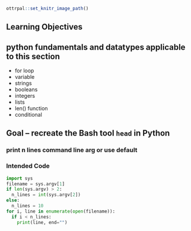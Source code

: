 ```r
ottrpal::set_knitr_image_path()
```

## Learning Objectives

## python fundamentals and datatypes applicable to this section
* for loop
* variable
* strings
* booleans
* integers
* lists
* len() function
* conditional

## Goal -- recreate the Bash tool `head` in Python

### print n lines command line arg or use default

### Intended Code
```python
import sys
filename = sys.argv[1]
if len(sys.argv) > 2:
  n_lines = int(sys.argv[2])
else:
  n_lines = 10
for i, line in enumerate(open(filename)):
  if i < n_lines:
    print(line, end="")
```